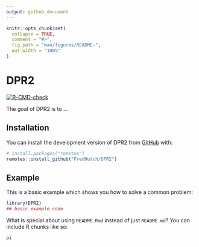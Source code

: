 ```yaml
---
output: github_document
---
```


<!-- README.md is generated from README.Rmd. Please edit that file -->

<!-- a meaningless change here -->

```r
knitr::opts_chunk$set(
  collapse = TRUE,
  comment = "#>",
  fig.path = "man/figures/README-",
  out.width = "100%"
)
```

# DPR2

<!-- badges: start -->
[![R-CMD-check](https://github.com/FredHutch/DPR2/actions/workflows/R-CMD-check.yaml/badge.svg)](https://github.com/FredHutch/DPR2/actions/workflows/R-CMD-check.yaml)
<!-- badges: end -->

The goal of DPR2 is to ...

## Installation

You can install the development version of DPR2 from [GitHub](https://github.com/) with:

``` r
# install.packages("remotes")
remotes::install_github("FredHutch/DPR2")
```

## Example

This is a basic example which shows you how to solve a common problem:

```r
library(DPR2)
## basic example code
```

What is special about using `README.Rmd` instead of just `README.md`? You can include R chunks like so:

```r
pi
```
